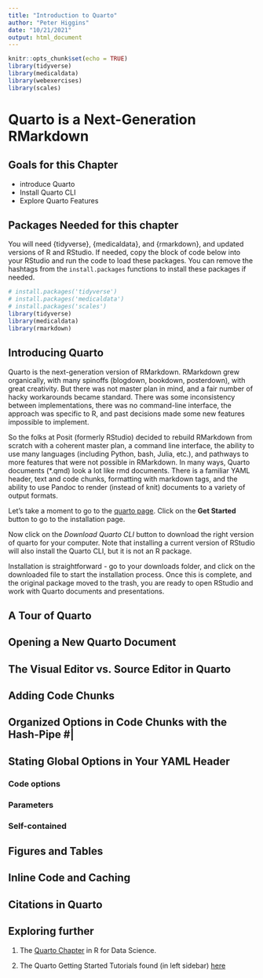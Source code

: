 ```yaml
---
title: "Introduction to Quarto"
author: "Peter Higgins"
date: "10/21/2021"
output: html_document
---
```


```r
knitr::opts_chunk$set(echo = TRUE)
library(tidyverse)
library(medicaldata)
library(webexercises)
library(scales)
```

# Quarto is a Next-Generation RMarkdown

## Goals for this Chapter

-   introduce Quarto
-   Install Quarto CLI
-   Explore Quarto Features

## Packages Needed for this chapter

You will need {tidyverse}, {medicaldata}, and {rmarkdown}, and updated versions of R and RStudio. If needed, copy the block of code below into your RStudio and run the code to load these packages. You can remove the hashtags from the `install.packages` functions to install these packages if needed.

```r
# install.packages('tidyverse')
# install.packages('medicaldata')
# install.packages('scales')
library(tidyverse)
library(medicaldata)
library(rmarkdown)
```

## Introducing Quarto

Quarto is the next-generation version of RMarkdown. RMarkdown grew organically, with many spinoffs (blogdown, bookdown, posterdown), with great creativity. But there was not master plan in mind, and a fair number of hacky workarounds became standard. There was some inconsistency between implementations, there was no command-line interface, the approach was specific to R, and past decisions made some new features impossible to implement.

So the folks at Posit (formerly RStudio) decided to rebuild RMarkdown from scratch with a coherent master plan, a command line interface, the ability to use many languages (including Python, bash, Julia, etc.), and pathways to more features that were not possible in RMarkdown. In many ways, Quarto documents (*.qmd) look a lot like rmd documents. There is a familiar YAML header, text and code chunks, formatting with markdown tags, and the ability to use Pandoc to render (instead of knit) documents to a variety of output formats.

Let's take a moment to go to the [quarto page](https://quarto.org). Click on the **Get Started** button to go to the installation page.

Now click on the *Download Quarto CLI* button to download the right version of quarto for your computer. Note that installing a current version of RStudio will also install the Quarto CLI, but it is not an R package.

Installation is straightforward - go to your downloads folder, and click on the downloaded file to start the installation process. Once this is complete, and the original package moved to the trash, you are ready to open RStudio and work with Quarto documents and presentations.

## A Tour of Quarto

## Opening a New Quarto Document

## The Visual Editor vs. Source Editor in Quarto

## Adding Code Chunks

## Organized Options in Code Chunks with the Hash-Pipe #|

## Stating Global Options in Your YAML Header

### Code options

### Parameters

### Self-contained

## Figures and Tables

## Inline Code and Caching

## Citations in Quarto

## Exploring further

1. The [Quarto Chapter](https://r4ds.hadley.nz/quarto.html) in R for Data Science.

2. The Quarto Getting Started Tutorials found (in left sidebar) [here](https://quarto.org/docs/get-started/)
